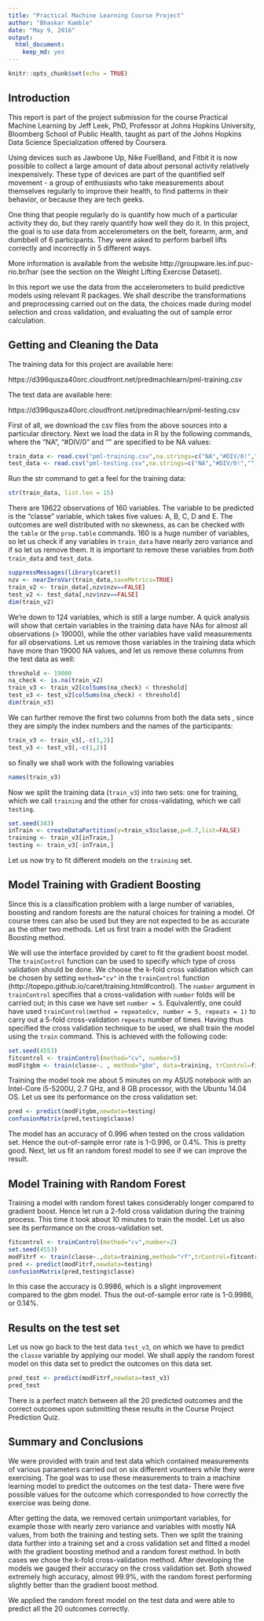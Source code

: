 ```yaml
---
title: "Practical Machine Learning Course Project"
author: "Bhaskar Kamble"
date: "May 9, 2016"
output: 
  html_document: 
    keep_md: yes
---
```


```r
knitr::opts_chunk$set(echo = TRUE)
```

## Introduction

This report is part of the project submission for the course Practical Machine Learning by Jeff Leek, PhD, Professor at Johns Hopkins University, Bloomberg School of Public Health, taught as part of the Johns Hopkins Data Science Specialization offered by Coursera.


Using devices such as Jawbone Up, Nike FuelBand, and Fitbit it is now possible to collect a large amount of data about personal activity relatively inexpensively. These type of devices are part of the quantified self movement - a group of enthusiasts who take measurements about themselves regularly to improve their health, to find patterns in their behavior, or because they are tech geeks.

One thing that people regularly do is quantify how much of a particular activity they do, but they rarely quantify how well they do it. In this project, the goal is to use data from accelerometers on the belt, forearm, arm, and dumbbell of 6 participants. They were asked to perform barbell lifts correctly and incorrectly in 5 different ways.

More information is available from the website http://groupware.les.inf.puc-rio.br/har (see the section on the Weight Lifting Exercise Dataset).

In this report we use the data from the accelerometers to build predictive models using relevant R packages. We shall describe the transformations and preprocessing carried out on the data, the choices made during model selection and cross validation, and evaluating the out of sample error calculation.

## Getting and Cleaning the Data

The training data for this project are available here:

https://d396qusza40orc.cloudfront.net/predmachlearn/pml-training.csv

The test data are available here:

https://d396qusza40orc.cloudfront.net/predmachlearn/pml-testing.csv

First of all, we download the csv files from the above sources into a particular directory. Next we load the data in R by the following commands, where the "NA", "#DIV/0" and "" are specified to be NA values:

```r
train_data <- read.csv("pml-training.csv",na.strings=c("NA","#DIV/0!",""))
test_data <- read.csv("pml-testing.csv",na.strings=c("NA","#DIV/0!",""))
```

Run the str command to get a feel for the training data:

```r
str(train_data, list.len = 15)
```

There are 19622 observations of 160 variables. The variable to be predicted is the "classe" variable, which takes five values: A, B, C, D and E. The outcomes are well distributed with no skewness, as can be checked with the `table` or the `prop.table` commands. 160 is a huge number of variables, so let us check if any variables in `train_data` have nearly zero variance and if so let us remove them. It is important to remove these variables from *both* `train_data` and `test_data`.

```r
suppressMessages(library(caret))
nzv <- nearZeroVar(train_data,saveMetrics=TRUE)
train_v2 <- train_data[,nzv$nzv==FALSE]
test_v2 <- test_data[,nzv$nzv==FALSE]
dim(train_v2)
```

We're down to 124 variables, which is still a large number. A quick analysis will show that certain variables in the training data have NAs for almost all observations (> 19000), while the other variables have valid measurements for all observations. Let us remove those variables in the training data which have more than 19000 NA values, and let us remove these columns from the test data as well:

```r
threshold <- 19000
na_check <- is.na(train_v2)  
train_v3 <- train_v2[colSums(na_check) < threshold]
test_v3 <- test_v2[colSums(na_check) < threshold]
dim(train_v3)
```

We can further remove the first two columns from both the data sets , since they are simply the index numbers and the names of the participants:

```r
train_v3 <- train_v3[,-c(1,2)]
test_v3 <- test_v3[,-c(1,2)]
```

so finally we shall work with the following variables

```r
names(train_v3)
```

Now we split the training data (`train_v3`) into two sets: one for training, which we call `training` and the other for cross-validating, which we call `testing`.

```r
set.seed(343)
inTrain <- createDataPartition(y=train_v3$classe,p=0.7,list=FALSE)
training <- train_v3[inTrain,]
testing <- train_v3[-inTrain,]
```

Let us now try to fit different models on the `training` set.

## Model Training with Gradient Boosting

Since this is a classification problem with a large number of variables, boosting and random forests are the natural choices for training a model. Of course trees can also be used but they are not expected to be as accurate as the other two methods. Let us first train a model with the Gradient Boosting method.

We will use the interface provided by caret to fit the gradient boost model. The `trainControl` function can be used to specify which type of cross validation should be done. We choose the k-fold cross validation which can be chosen by setting `method="cv"` in the `trainControl` function (http://topepo.github.io/caret/training.html#control). The `number` argument in `trainControl` specifies that a cross-validation with `number` folds will be carried out; in this case we have set `number = 5`. Equivalently, one could have used `trainControl(method = repeatedcv, number = 5, repeats = 1)` to carry out a 5-fold cross-validation `repeats` number of times. Having thus specified the cross validation technique to be used, we shall train the model using the `train` command. This is achieved with the following code:

```r
set.seed(4553)
fitcontrol <- trainControl(method="cv", number=5)
modFitgbm <- train(classe~. , method="gbm", data=training, trControl=fitcontrol, verbose=FALSE)
```

Training the model took me about 5 minutes on my ASUS notebook with an Intel-Core i5-5200U, 2.7 GHz, and 8 GB processor, with the Ubuntu 14.04 OS. Let us see its performance on the cross validation set:

```r
pred <- predict(modFitgbm,newdata=testing)
confusionMatrix(pred,testing$classe)
```

The model has an accuracy of 0.996 when tested on the cross validation set. Hence the out-of-sample error rate is 1-0.996, or 0.4%. This is pretty good. Next, let us fit an random forest model to see if we can improve the result.

## Model Training with Random Forest

Training a model with random forest takes considerably longer compared to gradient boost. Hence let run a 2-fold cross validation during the training process. This time it took about 10 minutes to train the model. Let us also see its performance on the cross-validation set.

```r
fitcontrol <- trainControl(method="cv",number=2)
set.seed(4553)
modFitrf <- train(classe~.,data=training,method="rf",trControl=fitcontrol,prox=TRUE,verbose=TRUE,allowParallel=TRUE)
pred <- predict(modFitrf,newdata=testing)
confusionMatrix(pred,testing$classe)
```

In this case the accuracy is 0.9986, which is a slight improvement compared to the gbm model. Thus the out-of-sample error rate is 1-0.9986, or 0.14%.

## Results on the test set

Let us now go back to the test data `test_v3`, on which we have to predict the `classe` variable by applying our model. We shall apply the random forest model on this data set to predict the outcomes on this data set.

```r
pred_test <- predict(modFitrf,newdata=test_v3)
pred_test
```

There is a perfect match between all the 20 predicted outcomes and the correct outcomes upon submitting these results in the Course Project Prediction Quiz.

## Summary and Conclusions

We were provided with train and test data which contained measurements of various parameters carried out on six different vounteers while they were exercising. The goal was to use these measurements to train a machine learning model to predict the outcomes on the test data- There were five possible values for the outcome which corresponded to how correctly the exercise was being done.

After getting the data, we removed certain unimportant variables, for example those with nearly zero variance and variables with mostly NA values, from both the training and testing sets. Then we split the training data further into a training set and a cross validation set and fitted a model with the gradient boosting method and a random forest method. In both cases we chose the k-fold cross-validation method. After developing the models we gauged their accuracy on the cross validation set. Both showed extremely high accuracy, almost 99.9%, with the random forest performing slightly better than the gradient boost method.

We applied the random forest model on the test data and were able to predict all the 20 outcomes correctly.